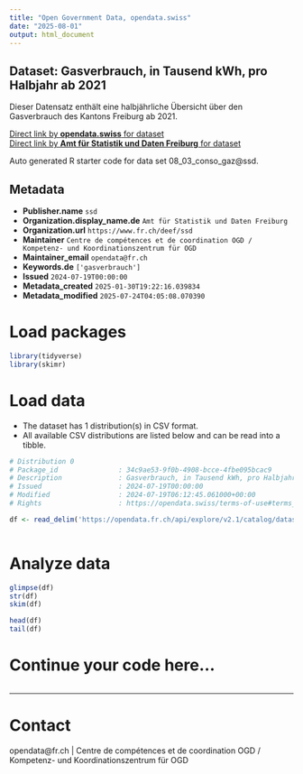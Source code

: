 ```yaml
---
title: "Open Government Data, opendata.swiss"
date: "2025-08-01"
output: html_document
---
```


## Dataset: Gasverbrauch, in Tausend kWh, pro Halbjahr ab 2021

Dieser Datensatz enthält eine halbjährliche Übersicht über den Gasverbrauch des Kantons Freiburg ab 2021.

[Direct link by **opendata.swiss** for dataset](https://opendata.swiss/de/dataset/gasverbrauch-in-tausend-kwh-pro-halbjahr-ab-2021)<br>
[Direct link by **Amt für Statistik und Daten Freiburg** for dataset](https://opendata.fr.ch/explore/dataset/08_03_conso_gaz/)

Auto generated R starter code for data set 08_03_conso_gaz@ssd.

## Metadata

- **Publisher.name** `ssd`
- **Organization.display_name.de** `Amt für Statistik und Daten Freiburg`
- **Organization.url** `https://www.fr.ch/deef/ssd`
- **Maintainer** `Centre de compétences et de coordination OGD / Kompetenz- und Koordinationszentrum für OGD`
- **Maintainer_email** `opendata@fr.ch`
- **Keywords.de** `['gasverbrauch']`
- **Issued** `2024-07-19T00:00:00`
- **Metadata_created** `2025-01-30T19:22:16.039834`
- **Metadata_modified** `2025-07-24T04:05:08.070390`


# Load packages

```r

library(tidyverse)
library(skimr)

```

# Load data

-   The dataset has 1 distribution(s) in CSV format.
-   All available CSV distributions are listed below and can be read into a tibble.

```r

# Distribution 0
# Package_id               : 34c9ae53-9f0b-4908-bcce-4fbe095bcac9
# Description              : Gasverbrauch, in Tausend kWh, pro Halbjahr ab 2021 (csv)
# Issued                   : 2024-07-19T00:00:00
# Modified                 : 2024-07-19T06:12:45.061000+00:00
# Rights                   : https://opendata.swiss/terms-of-use#terms_by

df <- read_delim('https://opendata.fr.ch/api/explore/v2.1/catalog/datasets/08_03_conso_gaz/exports/csv?use_labels=true')



```

# Analyze data

```r

glimpse(df)
str(df)
skim(df)

head(df)
tail(df)

```

# Continue your code here...

```r

```

------------------------------------------------------------------------

# Contact

opendata@fr.ch | Centre de compétences et de coordination OGD / Kompetenz- und Koordinationszentrum für OGD
